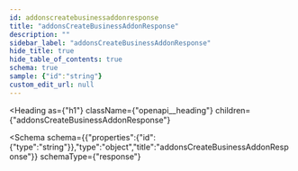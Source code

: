 ```yaml
---
id: addonscreatebusinessaddonresponse
title: "addonsCreateBusinessAddonResponse"
description: ""
sidebar_label: "addonsCreateBusinessAddonResponse"
hide_title: true
hide_table_of_contents: true
schema: true
sample: {"id":"string"}
custom_edit_url: null
---
```



<Heading
  as={"h1"}
  className={"openapi__heading"}
  children={"addonsCreateBusinessAddonResponse"}
>
</Heading>





<Schema
  schema={{"properties":{"id":{"type":"string"}},"type":"object","title":"addonsCreateBusinessAddonResponse"}}
  schemaType={"response"}
>
  
</Schema>
            
